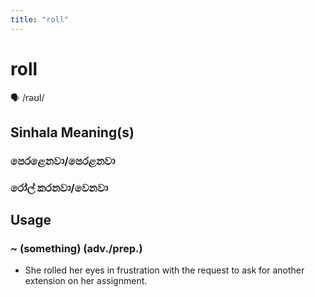 ```yaml
---
title: "roll"
---
```


# roll

🗣️ /rəʊl/

## Sinhala Meaning(s)

### පෙරළෙනවා/පෙරළනවා
### රෝල් කරනවා/වෙනවා

## Usage

### ~ (something) (adv./prep.)

- She rolled her eyes in frustration with the request to ask for another extension on her assignment. 

